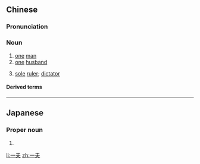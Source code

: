 ==Chinese==
{{zh-forms}}

===Pronunciation===
{{zh-pron
|m=一fū
|cat=n
}}

===Noun===
{{zh-noun}}

# [[one]] [[man]]
# [[one]] [[husband]]
# {{lb|zh|figurative}} [[sole]] [[ruler]]; [[dictator]]

====Derived terms====
{{zh-der|一夫一妻制|一夫多妻制|一夫當關，萬夫莫敵|一夫當關，萬夫莫開|共事一夫}}

----

==Japanese==
{{ja-kanjitab|かず|お}}

===Proper noun===
{{ja-pos|かずお|proper}}

# {{given name|male|lang=ja|sort=かずお}}

[[li:一夫]]
[[zh:一夫]]